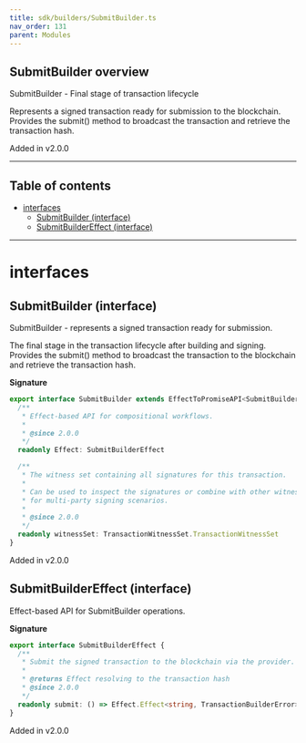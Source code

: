 ```yaml
---
title: sdk/builders/SubmitBuilder.ts
nav_order: 131
parent: Modules
---
```


## SubmitBuilder overview

SubmitBuilder - Final stage of transaction lifecycle

Represents a signed transaction ready for submission to the blockchain.
Provides the submit() method to broadcast the transaction and retrieve the transaction hash.

Added in v2.0.0

---

<h2 className="text-delta">Table of contents</h2>

- [interfaces](#interfaces)
  - [SubmitBuilder (interface)](#submitbuilder-interface)
  - [SubmitBuilderEffect (interface)](#submitbuildereffect-interface)

---

# interfaces

## SubmitBuilder (interface)

SubmitBuilder - represents a signed transaction ready for submission.

The final stage in the transaction lifecycle after building and signing.
Provides the submit() method to broadcast the transaction to the blockchain
and retrieve the transaction hash.

**Signature**

```ts
export interface SubmitBuilder extends EffectToPromiseAPI<SubmitBuilderEffect> {
  /**
   * Effect-based API for compositional workflows.
   *
   * @since 2.0.0
   */
  readonly Effect: SubmitBuilderEffect

  /**
   * The witness set containing all signatures for this transaction.
   *
   * Can be used to inspect the signatures or combine with other witness sets
   * for multi-party signing scenarios.
   *
   * @since 2.0.0
   */
  readonly witnessSet: TransactionWitnessSet.TransactionWitnessSet
}
```

Added in v2.0.0

## SubmitBuilderEffect (interface)

Effect-based API for SubmitBuilder operations.

**Signature**

```ts
export interface SubmitBuilderEffect {
  /**
   * Submit the signed transaction to the blockchain via the provider.
   *
   * @returns Effect resolving to the transaction hash
   * @since 2.0.0
   */
  readonly submit: () => Effect.Effect<string, TransactionBuilderError>
}
```

Added in v2.0.0
